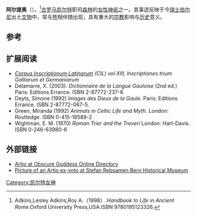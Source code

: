 {{Infobox deity|type=irish
| caption =阿尔提奥的艺术形象
| name = 阿尔提奥
| god_of = [[森林|森林]]之神
| animals =[[熊|熊]]
}}
'''阿尔提奥'''（{{lang-en|Artio}}）。<ref>Adkins,Lesley Adkins,Roy A.（1998）.''Handbook to Life in Ancient Rome''.Oxford University Press,USA.ISBN 9780195123326.</ref>[[古罗马|古罗马]][[凯尔特|凯尔特]]职司[[森林|森林]]的[[女性|女性]][[神祇|神祇]]之一。其事迹反映于今[[瑞士|瑞士]][[伯尔尼|伯尔尼]]出土[[文物|文物]]中，常与[[熊|熊]]相伴随出现，具有重大的[[宗教|宗教]]影响与[[历史|历史]]意义。

== 参考 ==
{{reflist}}

== 扩展阅读 ==
* ''[[Corpus_Inscriptionum_Latinarum|Corpus Inscriptionum Latinarum]] (CIL) vol XIII, Inscriptiones trium Galliarum et Germaniarum''
* Delamarre, X. (2003). ''Dictionnaire de la Langue Gauloise'' (2nd ed.) Paris: Editions Errance. ISBN 2-87772-237-6
* Deyts, Simone (1992) ''Images des Dieux de la Gaule''. Paris: Editions Errance. ISBN 2-87772-067-5.
* Green, Miranda (1992) ''Animals in Celtic Life and Myth''. London: Routledge. ISBN 0-415-18588-2
* Wightman, E. M. (1970) ''Roman Trier and the Treveri'' London: Hart-Davis.  ISBN 0-246-63980-6

==外部链接==
{{Commons category|阿尔提奥}}
*[http://www.thaliatook.com/OGOD/artio.html Artio at Obscure Goddess Online Directory]
*[https://web.archive.org/web/20130403171503/http://www.swissworld.org/index.php?eID=tx_cms_showpic&file=fileadmin%2Fuser_upload%2Fimages%2Fsisimg20031015_4343317_0.jpg&width=1024&height=1024&md5=529e711b32a340fb853d760ea16a638f&contentHash=731c10899c57b39df1c2559e681e68d9 Picture of an Artio ex-voto at Stefan Rebsamen Bern Historical Museum]

{{Gaulish-Brythonic mythology}}

[[Category:凯尔特女神|Category:凯尔特女神]]


{{古罗马小作品}}